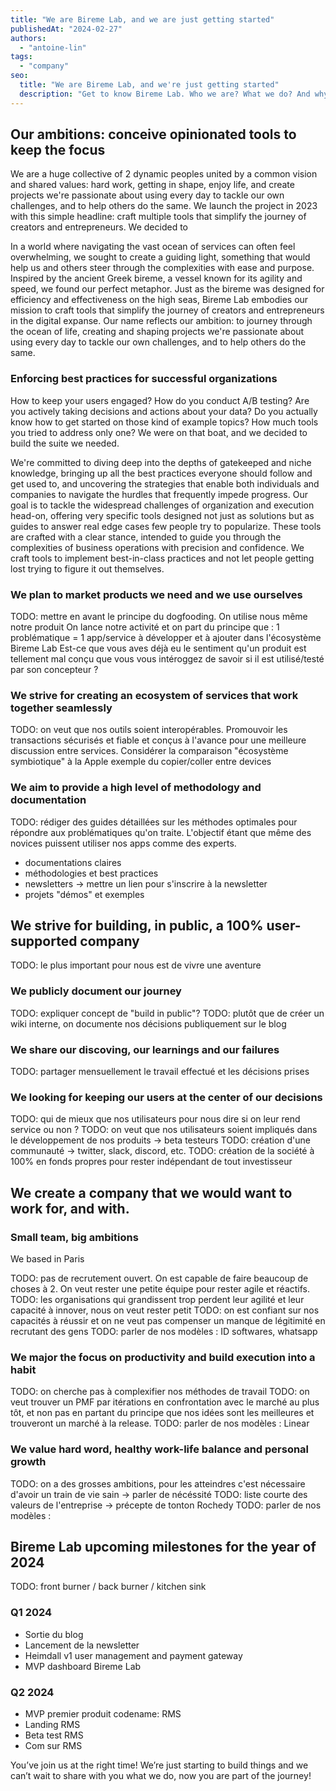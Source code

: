 ```yaml
---
title: "We are Bireme Lab, and we are just getting started"
publishedAt: "2024-02-27"
authors:
  - "antoine-lin"
tags:
  - "company"
seo:
  title: "We are Bireme Lab, and we're just getting started"
  description: "Get to know Bireme Lab. Who we are? What we do? And why we do it? Learn about our mission, vision, and values and meet the team behind the project."
---
```


## Our ambitions: conceive opinionated tools to keep the focus

We are a huge collective of 2 dynamic peoples united by a common vision and shared values: hard work, getting in shape, enjoy life, and create projects we're passionate about using every day to tackle our own challenges, and to help others do the same.
We launch the project in 2023 with this simple headline: craft multiple tools that simplify the journey of creators and entrepreneurs. We decided to 

In a world where navigating the vast ocean of services can often feel overwhelming, we sought to create a guiding light, something that would help us and others steer through the complexities with ease and purpose.
Inspired by the ancient Greek bireme, a vessel known for its agility and speed, we found our perfect metaphor. Just as the bireme was designed for efficiency and effectiveness on the high seas, Bireme Lab embodies our mission to craft tools that simplify the journey of creators and entrepreneurs in the digital expanse. Our name reflects our ambition: to journey through the ocean of life, creating and shaping projects we're passionate about using every day to tackle our own challenges, and to help others do the same.

### Enforcing best practices for successful organizations

How to keep your users engaged? How do you conduct A/B testing? Are you actively taking decisions and actions about your data? Do you actually know how to get started on those kind of example topics? How much tools you tried to address only one? We were on that boat, and we decided to build the suite we needed.

We're committed to diving deep into the depths of gatekeeped and niche knowledge, bringing up all the best practices everyone should follow and get used to, and uncovering the strategies that enable both individuals and companies to navigate the hurdles that frequently impede progress. Our goal is to tackle the widespread challenges of organization and execution head-on, offering very specific tools designed not just as solutions but as guides to answer real edge cases few people try to popularize. These tools are crafted with a clear stance, intended to guide you through the complexities of business operations with precision and confidence. We craft tools to implement best-in-class practices and not let people getting lost trying to figure it out themselves.

### We plan to market products we need and we use ourselves

TODO: mettre en avant le principe du dogfooding. On utilise nous même notre produit
On lance notre activité et on part du principe que : 1 problématique = 1 app/service à développer et à ajouter dans l'écosystème Bireme Lab
Est-ce que vous aves déjà eu le sentiment qu'un produit est tellement mal conçu que vous vous intéroggez de savoir si il est utilisé/testé par son concepteur ?

### We strive for creating an ecosystem of services that work together seamlessly

TODO: on veut que nos outils soient interopérables. Promouvoir les transactions sécurisés et fiable et conçus à l'avance pour une meilleure discussion entre services.
Considérer la comparaison "écosystème symbiotique" à la Apple exemple du copier/coller entre devices

### We aim to provide a high level of methodology and documentation

TODO: rédiger des guides détaillées sur les méthodes optimales pour répondre aux problématiques qu'on traite. L'objectif étant que même des novices puissent utiliser nos apps comme des experts.
- documentations claires
- méthodologies et best practices
- newsletters -> mettre un lien pour s'inscrire à la newsletter
- projets "démos" et exemples

## We strive for building, in public, a 100% user-supported company

TODO: le plus important pour nous est de vivre une aventure

### We publicly document our journey

TODO: expliquer concept de "build in public"?
TODO: plutôt que de créer un wiki interne, on documente nos décisions publiquement sur le blog

### We share our discoving, our learnings and our failures

TODO: partager mensuellement le travail effectué et les décisions prises

### We looking for keeping our users at the center of our decisions

TODO: qui de mieux que nos utilisateurs pour nous dire si on leur rend service ou non ?
TODO: on veut que nos utilisateurs soient impliqués dans le développement de nos produits -> beta testeurs
TODO: création d'une communauté -> twitter, slack, discord, etc.
TODO: création de la société à 100% en fonds propres pour rester indépendant de tout investisseur

## We create a company that we would want to work for, and with.

### Small team, big ambitions

We based in Paris

TODO: pas de recrutement ouvert. On est capable de faire beaucoup de choses à 2. On veut rester une petite équipe pour rester agile et réactifs.
TODO: les organisations qui grandissent trop perdent leur agilité et leur capacité à innover, nous on veut rester petit
TODO: on est confiant sur nos capacités à réussir et on ne veut pas compenser un manque de légitimité en recrutant des gens
TODO: parler de nos modèles : ID softwares, whatsapp

### We major the focus on productivity and build execution into a habit

TODO: on cherche pas à complexifier nos méthodes de travail
TODO: on veut trouver un PMF par itérations en confrontation avec le marché au plus tôt, et non pas en partant du principe que nos idées sont les meilleures et trouveront un marché à la release.
TODO: parler de nos modèles : Linear

### We value hard word, healthy work-life balance and personal growth

TODO: on a des grosses ambitions, pour les atteindres c'est nécessaire d'avoir un train de vie sain -> parler de nécéssité
TODO: liste courte des valeurs de l'entreprise -> précepte de tonton Rochedy
TODO: parler de nos modèles : 

## Bireme Lab upcoming milestones for the year of 2024

TODO: front burner / back burner / kitchen sink

### Q1 2024

- Sortie du blog
- Lancement de la newsletter
- Heimdall v1 user management and payment gateway
- MVP dashboard Bireme Lab

### Q2 2024

- MVP premier produit codename: RMS
- Landing RMS
- Beta test RMS
- Com sur RMS

You’ve join us at the right time! We’re just starting to build things and we can’t wait to share with you what we do, now you are part of the journey!
